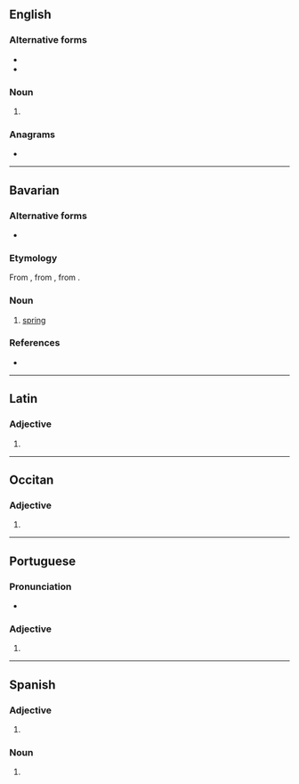 {{also|lòngas}}
==English==

===Alternative forms===
* {{l|en|longæ}}
* {{l|en|longe}}

===Noun===
{{head|en|noun form}}

# {{plural of|en|longa}}

===Anagrams===
* {{anagrams|en|a=aglnos|Anglos|anglos|langos|logans|slogan}}

----

==Bavarian==

===Alternative forms===
* {{alter|bar|lòngas|longast}}

===Etymology===
From {{inh|bar|gmh|lenze}}, from {{inh|bar|goh|lenzo}}, from {{der|bar|gmw-pro|*langatīn}}.

===Noun===
{{head|bar|noun}}

# {{lb|bar|Sauris}} [[spring]] {{gloss|season}}

===References===
* {{R:Patuzzi}}

{{topics|bar|Seasons}}

----

==Latin==

===Adjective===
{{la-adj-form|longās}}

# {{inflection of|la|longus||acc|f|p}}

----

==Occitan==

===Adjective===
{{head|oc|adjective form}}

# {{feminine plural of|oc|long}}

----

==Portuguese==

===Pronunciation===
{{pt-IPA}}
* {{hyph|pt|lon|gas}}

===Adjective===
{{head|pt|adjective form}}

# {{adj form of|pt|longo||f|p}}

----

==Spanish==

===Adjective===
{{head|es|adjective form|g=f-p}}

# {{adj form of|es|longo||f|p}}

===Noun===
{{head|es|noun form|g=f-p}}

# {{noun form of|es|longa||p}}